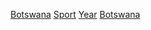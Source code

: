 {{Cat main|波札那體育}}

[[Category:各年份各國體育|Botswana]]
[[Category:依年份劃分的波札那|Sport]]
[[Category:波札那體育|Year]] 
[[Category:各年份非洲體育|Botswana]]